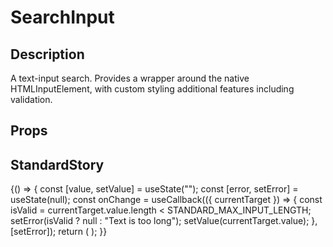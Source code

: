 
<Meta title="general/inputs/search-input" component={SearchInput} />

# SearchInput

## Description
A text-input search. Provides a wrapper around the native HTMLInputElement, with custom styling
additional features including validation.

## Props
<Props of={SearchInput} />

## StandardStory

<Preview>
	<Story name="standard">
		{() => {
			const [value, setValue] = useState("");
			const [error, setError] = useState(null);
			const onChange = useCallback(({ currentTarget }) => {
				const isValid = currentTarget.value.length < STANDARD_MAX_INPUT_LENGTH;
				setError(isValid ? null : "Text is too long");
				setValue(currentTarget.value);
			}, [setError]);
			return (
				<Paper>
					<SearchInput
						error={error}
						label="SearchInput"
						labelInfo="(required)"
						onChange={onChange}
						placeholder="search"
						value={value}
					/>
				</Paper>
			);
		}}
	</Story>
</Preview>
